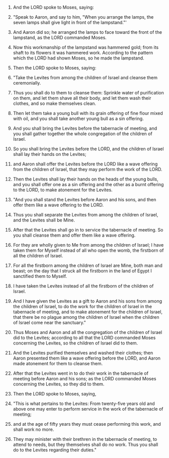 
1. And the LORD spoke to Moses, saying:

2. "Speak to Aaron, and say to him, "When you arrange the lamps, the seven lamps shall give light in front of the lampstand."'

3. And Aaron did so; he arranged the lamps to face toward the front of the lampstand, as the LORD commanded Moses.

4. Now this workmanship of the lampstand was hammered gold; from its shaft to its flowers it was hammered work. According to the pattern which the LORD had shown Moses, so he made the lampstand.

5. Then the LORD spoke to Moses, saying:

6. "Take the Levites from among the children of Israel and cleanse them ceremonially.

7. Thus you shall do to them to cleanse them: Sprinkle water of purification on them, and let them shave all their body, and let them wash their clothes, and so make themselves clean.

8. Then let them take a young bull with its grain offering of fine flour mixed with oil, and you shall take another young bull as a sin offering.

9. And you shall bring the Levites before the tabernacle of meeting, and you shall gather together the whole congregation of the children of Israel.

10. So you shall bring the Levites before the LORD, and the children of Israel shall lay their hands on the Levites;

11. and Aaron shall offer the Levites before the LORD like a wave offering from the children of Israel, that they may perform the work of the LORD.

12. Then the Levites shall lay their hands on the heads of the young bulls, and you shall offer one as a sin offering and the other as a burnt offering to the LORD, to make atonement for the Levites.

13. "And you shall stand the Levites before Aaron and his sons, and then offer them like a wave offering to the LORD.

14. Thus you shall separate the Levites from among the children of Israel, and the Levites shall be Mine.

15. After that the Levites shall go in to service the tabernacle of meeting. So you shall cleanse them and offer them like a wave offering.

16. For they are wholly given to Me from among the children of Israel; I have taken them for Myself instead of all who open the womb, the firstborn of all the children of Israel.

17. For all the firstborn among the children of Israel are Mine, both man and beast; on the day that I struck all the firstborn in the land of Egypt I sanctified them to Myself.

18. I have taken the Levites instead of all the firstborn of the children of Israel.

19. And I have given the Levites as a gift to Aaron and his sons from among the children of Israel, to do the work for the children of Israel in the tabernacle of meeting, and to make atonement for the children of Israel, that there be no plague among the children of Israel when the children of Israel come near the sanctuary."

20. Thus Moses and Aaron and all the congregation of the children of Israel did to the Levites; according to all that the LORD commanded Moses concerning the Levites, so the children of Israel did to them.

21. And the Levites purified themselves and washed their clothes; then Aaron presented them like a wave offering before the LORD, and Aaron made atonement for them to cleanse them.

22. After that the Levites went in to do their work in the tabernacle of meeting before Aaron and his sons; as the LORD commanded Moses concerning the Levites, so they did to them.

23. Then the LORD spoke to Moses, saying,

24. "This is what pertains to the Levites: From twenty-five years old and above one may enter to perform service in the work of the tabernacle of meeting;

25. and at the age of fifty years they must cease performing this work, and shall work no more.

26. They may minister with their brethren in the tabernacle of meeting, to attend to needs, but they themselves shall do no work. Thus you shall do to the Levites regarding their duties."


